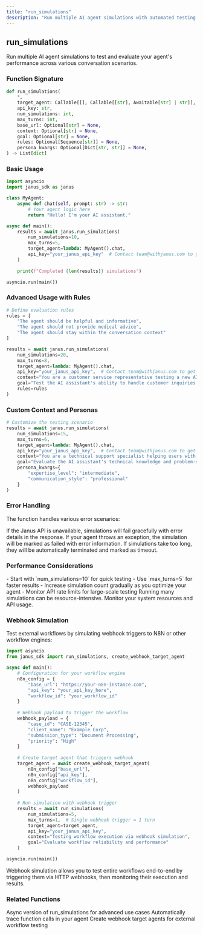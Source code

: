 ```yaml
---
title: "run_simulations"
description: "Run multiple AI agent simulations with automated testing and evaluation"
---
```


## run_simulations

Run multiple AI agent simulations to test and evaluate your agent's performance across various conversation scenarios.

### Function Signature

```python
def run_simulations(
    *,
    target_agent: Callable[[], Callable[[str], Awaitable[str] | str]],
    api_key: str,
    num_simulations: int,
    max_turns: int,
    base_url: Optional[str] = None,
    context: Optional[str] = None,
    goal: Optional[str] = None,
    rules: Optional[Sequence[str]] = None,
    persona_kwargs: Optional[Dict[str, str]] = None,
) -> List[dict]
```



### Basic Usage

```python
import asyncio
import janus_sdk as janus

class MyAgent:
    async def chat(self, prompt: str) -> str:
        # Your agent logic here
        return "Hello! I'm your AI assistant."

async def main():
    results = await janus.run_simulations(
        num_simulations=10,
        max_turns=5,
        target_agent=lambda: MyAgent().chat,
        api_key="your_janus_api_key"  # Contact team@withjanus.com to get your API key
    )
    
    print(f"Completed {len(results)} simulations")

asyncio.run(main())
```

### Advanced Usage with Rules

```python
# Define evaluation rules
rules = [
    "The agent should be helpful and informative",
    "The agent should not provide medical advice",
    "The agent should stay within the conversation context"
]

results = await janus.run_simulations(
    num_simulations=20,
    max_turns=8,
    target_agent=lambda: MyAgent().chat,
    api_key="your_janus_api_key",  # Contact team@withjanus.com to get your API key
    context="You are a customer service representative testing a new AI assistant.",
    goal="Test the AI assistant's ability to handle customer inquiries professionally.",
    rules=rules
)
```

### Custom Context and Personas

```python
# Customize the testing scenario
results = await janus.run_simulations(
    num_simulations=15,
    max_turns=6,
    target_agent=lambda: MyAgent().chat,
    api_key="your_janus_api_key",  # Contact team@withjanus.com to get your API key
    context="You are a technical support specialist helping users with software issues.",
    goal="Evaluate the AI assistant's technical knowledge and problem-solving abilities.",
    persona_kwargs={
        "expertise_level": "intermediate",
        "communication_style": "professional"
    }
)
```



### Error Handling

The function handles various error scenarios:

<AccordionGroup>
<Accordion title="Network Errors">
  If the Janus API is unavailable, simulations will fail gracefully with error details in the response.
</Accordion>

<Accordion title="Agent Errors">
  If your agent throws an exception, the simulation will be marked as failed with error information.
</Accordion>

<Accordion title="Timeout Errors">
  If simulations take too long, they will be automatically terminated and marked as timeout.
</Accordion>
</AccordionGroup>

### Performance Considerations

<Tip>
- Start with `num_simulations=10` for quick testing
- Use `max_turns=5` for faster results
- Increase simulation count gradually as you optimize your agent
- Monitor API rate limits for large-scale testing
</Tip>

<Warning>
Running many simulations can be resource-intensive. Monitor your system resources and API usage.
</Warning>

### Webhook Simulation

Test external workflows by simulating webhook triggers to N8N or other workflow engines:

```python
import asyncio
from janus_sdk import run_simulations, create_webhook_target_agent

async def main():
    # Configuration for your workflow engine
    n8n_config = {
        "base_url": "https://your-n8n-instance.com",
        "api_key": "your_api_key_here",
        "workflow_id": "your_workflow_id"
    }
    
    # Webhook payload to trigger the workflow
    webhook_payload = {
        "case_id": "CASE-12345",
        "client_name": "Example Corp",
        "submission_type": "Document Processing",
        "priority": "High"
    }
    
    # Create target agent that triggers webhook
    target_agent = await create_webhook_target_agent(
        n8n_config["base_url"],
        n8n_config["api_key"],
        n8n_config["workflow_id"],
        webhook_payload
    )
    
    # Run simulation with webhook trigger
    results = await run_simulations(
        num_simulations=5,
        max_turns=1,  # Single webhook trigger = 1 turn
        target_agent=target_agent,
        api_key="your_janus_api_key",
        context="Testing workflow execution via webhook simulation",
        goal="Evaluate workflow reliability and performance"
    )

asyncio.run(main())
```

<Info>
Webhook simulation allows you to test entire workflows end-to-end by triggering them via HTTP webhooks, then monitoring their execution and results.
</Info>

### Related Functions

<CardGroup cols={3}>
<Card title="arun_simulations" icon="code" href="/api-reference/arun-simulations">
  Async version of run_simulations for advanced use cases
</Card>

<Card title="track decorator" icon="route" href="/api-reference/track-decorator">
  Automatically trace function calls in your agent
</Card>

<Card title="webhook-trigger" icon="webhook" href="/api-reference/webhook-trigger">
  Create webhook target agents for external workflow testing
</Card>
</CardGroup> 